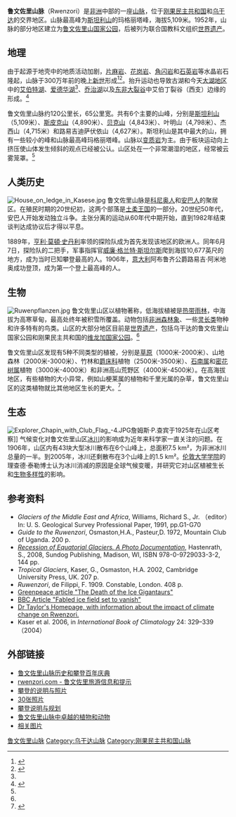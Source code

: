 {{Geobox|Range
|name = 鲁文佐里山脉
|category_hide = 1
|image = 1172 ruwenzori.jpg
|image_size = 250
|image_caption = 鲁文佐里山脉景观
|country = [[刚果（金）|刚果（金）]]
|country1 = [[乌干达|乌干达]]
|length = 120
|width = 65
|highest = 玛格丽塔峰
|highest_location = [[斯坦利山|斯坦利山]]
|highest_elevation = 5109
|highest_lat_d = 0
|highest_lat_m = 23
|highest_lat_s = 09
|highest_lat_NS = N
|highest_long_d = 29
|highest_long_m = 52
|highest_long_s = 18
|highest_long_EW = E
}}
'''鲁文佐里山脉'''（Rwenzori）是[[非洲|非洲]]中部的一座[[山脉|山脉]]，位于[[刚果民主共和国|刚果民主共和国]]和[[乌干达|乌干达]]的交界地区。山脉最高峰为[[斯坦利山|斯坦利山]]的玛格丽塔峰，海拔5,109米。1952年，山脉的部分地区建立为[[鲁文佐里山国家公园|鲁文佐里山国家公园]]，后被列为联合国教科文组织[[世界遗产|世界遗产]]。

== 地理 ==
由于起源于地壳中的地质活动加剧，[[片麻岩|片麻岩]]、[[花岗岩|花岗岩]]、[[角闪岩|角闪岩]]和[[石英岩|石英岩]]等水晶岩石隆起，山脉于300万年前的晚[[上新世|上新世]]形成<ref name="ucl">{{cite web | url = http://www2.geog.ucl.ac.uk/~rtaylor/rwenzori.htm | title = Climate Change and the Aquatic Ecosystems of the Rwenzori Mountains | accessdate = 2008-05-06 | date = 2007-09-15 | deadurl = yes | archiveurl = https://web.archive.org/web/20120211202631/http://www2.geog.ucl.ac.uk/~rtaylor/rwenzori.htm | archivedate = 2012-02-11 }}</ref><ref name="Abruzzi">{{cite web| url = http://www.rwenzoriabruzzi.com/mountains.html| title = Rwenzori Mountains National Park| accessdate = 2008-05-06| date = 2006-05-27| work = Rwenzori Abruzzi| archiveurl = https://web.archive.org/web/20080305014225/http://www.rwenzoriabruzzi.com/mountains.html| archivedate = 2008-03-05| deadurl = yes}}</ref>。抬升运动也导致古湖和今天[[大湖地区|大湖地区]]中的[[艾伯特湖|艾伯特湖]]、[[爱德华湖|爱德华湖]]<ref name="ucl"/>、[[乔治湖_(乌干达)|乔治湖]]以及[[东非大裂谷|东非大裂谷]]中艾伯丁裂谷（西支）边缘的形成。<ref name="">{{cite journal | last =Wayland  | first =E. J.  | title =Rifts, Rivers, Rains and Early Man in Uganda  | journal =The Journal of the Royal Anthropological Institute of Great Britain and Ireland | volume =64  | pages =333–352 | date =July - Dec., 1934  | url =http://www.jstor.org/pss/2843813 | accessdate = 2008-05-06   | doi =10.2307/2843813  | jstor =10.2307/2843813  | publisher =Royal Anthropological Institute of Great Britain and Ireland }}</ref>

鲁文佐里山脉约120公里长，65公里宽。共有6个主要的山峰，分别是[[斯坦利山|斯坦利山]]（5,109米）、[[斯皮克山|斯皮克山]]（4,890米）、[[贝克山|贝克山]]（4,843米）、叶明山（4,798米）、杰西山（4,715米）和路易吉迪萨伏依山（4,627米）。斯坦利山是其中最大的山，拥有一些较小的峰和山脉最高峰玛格丽塔峰。山脉以[[变质岩|变质岩]]为主。由于板块运动向上挤压使山体发生倾斜的观点已经被公认。山区处在一个非常潮湿的地区，经常被云雾笼罩。<ref name="Abruzzi"/>

==人类历史==
[[File:House_on_ledge_in_Kasese.jpg|thumb]]
鲁文佐里山脉是[[科尼奥人|科尼奥人]]和[[安巴人|安巴人]]的聚居区。在殖民时期的20世纪初，这两个部落是[[土柔王国|土柔王国]]的一部分。20世纪50年代，安巴人开始发动独立斗争。主张分离的运动从60年代中期开始，直到1982年结束谈判达成协议后才得以平息。

1889年，[[亨利·莫頓·史丹利|亨利·莫頓·史丹利]]率领的探险队成为首先发现该地区的欧洲人。同年6月7日，探险队的二把手，军事指挥官[[威廉·格兰特·斯坦尔斯|威廉·格兰特·斯坦尔斯]]爬到海拔10,677英尺的地方，成为当时已知攀登最高的人。1906年，[[意大利|意大利]]阿布鲁齐公爵路易吉·阿米地奥成功登顶，成为第一个登上最高峰的人。

==生物==
[[Image:Ruwenpflanzen.jpg|thumb]]
鲁文佐里山区以植物著称，低海拔植被是[[热带雨林|热带雨林]]，中海拔为高寒草甸，最高处终年被积雪所覆盖。动物包括[[非洲森林象|非洲森林象]]、一些[[灵长类|灵长类]]物种和许多特有的鸟类。山区的大部分地区目前是[[世界遗产|世界遗产]]，包括乌干达的鲁文佐里山国家公园和刚果民主共和国的[[维龙加国家公园|维龙加国家公园]]。<ref name="Abruzzi"/>

鲁文佐里山区发现有5种不同类型的植被，分别是[[草原|草原]]（1000米-2000米）、山地森林（2000米-3000米）、竹林和[[爵床科|爵床科]]植物（2500米-3500米）、[[石南属|石南属]]和[[密花树属|密花树属]]植物（3000米-4000米）和非洲高山荒野区（4000米-4500米）。在高海拔地区，有些植物的大小异常，例如山梗莱属的植物和千里光属的杂草，鲁文佐里山区的这类植物就比其他地区生长的更大。<ref name="systbot">{{cite web | url = http://www.systbot.unizh.ch/datenbanken/rwenzori/Rwenzori_desktop.pdf | format = PDF | title = Common plants of the Rwenzori, particularly the upper zones | accessdate = 2008-05-06 | author = H. Peter Linder and Berit Gehrke | authorlink = University of Zurich | date = 2 March 2006 | publisher = Institute for Systematic Botany, [[苏黎世大学|苏黎世大学]] | archiveurl = https://web.archive.org/web/20080530005602/http://www.systbot.unizh.ch/datenbanken/rwenzori/Rwenzori_desktop.pdf | archivedate = 2008-05-30 | deadurl = yes }}</ref>

==生态==
[[File:Explorer_Chapin_with_Club_Flag_-4.JPG|thumb]]詹姆斯·P.查宾于1925年在山区考察]]
气候变化对鲁文佐里山区[[冰川|冰川]]的影响成为近年来科学家一直关注的问题。在1906年，山区内有43块大型冰川散布在6个山峰上，总面积7.5 km²，为非洲冰川总量的一半。到2005年，冰川还剩散布在3个山峰上的1.5 km²。[[伦敦大学学院|伦敦大学学院]]的理查德·泰勒博士认为冰川消减的原因是全球气候变暖，并研究它对山区植被生长和[[生物多样性|生物多样性]]的影响。

== 参考资料==
{{reflist}}
* ''Glaciers of the Middle East and Africa'', Williams, Richard S., Jr. （editor）In: U. S. Geological Survey Professional Paper, 1991, pp.G1-G70
* ''Guide to the Ruwenzori'', Osmaston,H.A., Pasteur,D. 1972, Mountain Club of Uganda. 200 p.
* [https://www.webcitation.org/66I4kVgAN?url=http://www.sundogpublishing.com/ ''Recession of Equatorial Glaciers.  A Photo Documentation''], Hastenrath, S., 2008, Sundog Publishing, Madison, WI, ISBN 978-0-9729033-3-2, 144 pp.
* ''Tropical Glaciers'', Kaser, G., Osmaston, H.A. 2002, Cambridge University Press, UK. 207 p.
* ''Ruwenzori'', de Filippi, F. 1909. Constable, London. 408 p.
* [https://wayback.archive-it.org/all/20060524230206/http://archive.greenpeace.org/~climate/docs/glacier.pdf Greenpeace article "The Death of the Ice Gigantaurs"]
* [http://news.bbc.co.uk/1/hi/sci/tech/4987186.stm BBC Article "Fabled ice field set to vanish"]
* [http://www.geog.ucl.ac.uk/~rtaylor/data_disk/rwenzori/rwenzori.htm Dr Taylor's Homepage, with information about the impact of climate change on Rwenzori.]
* Kaser et al. 2006, in ''International Book of Climatology'' 24: 329–339（2004）

==外部链接==
{{commons cat|Ruwenzori Range}}
* [http://www.rwenzoriabruzzi.com 鲁文佐里山脉历史和攀登百年庆典]
* [http://www.rwenzori.com rwenzori.com - 鲁文佐里旅游信息和提示]
* [https://web.archive.org/web/20110708124551/http://www.cathyodowd.com/ruw.html 攀登的说明与照片]
* [http://kim.uing.net/2685/ruwenzori__congo__2005.html 30张照片]{{dead link|date=2018年5月 |bot=InternetArchiveBot |fix-attempted=yes }}
* [http://www.igougo.com/journal-j72292-Congo-Finding_Brightness_in_the_Heart_of_Darkness.html 攀登说明与规划]
* [http://www.nationalgeographic.com/wildworld/profiles/terrestrial/at/at1013.html 鲁文佐里山脉中卓越的植物和动物]
* [http://picasaweb.google.co.uk/mrybinski68/Ruwenzori 相关图片]{{dead link|date=2018年5月 |bot=InternetArchiveBot |fix-attempted=yes }}

{{Authority control}}
{{DEFAULTSORT:Rwenzori}}
[[Category:鲁文佐里山脉|]]
[[Category:乌干达山脉|Category:乌干达山脉]]
[[Category:刚果民主共和国山脉|Category:刚果民主共和国山脉]]